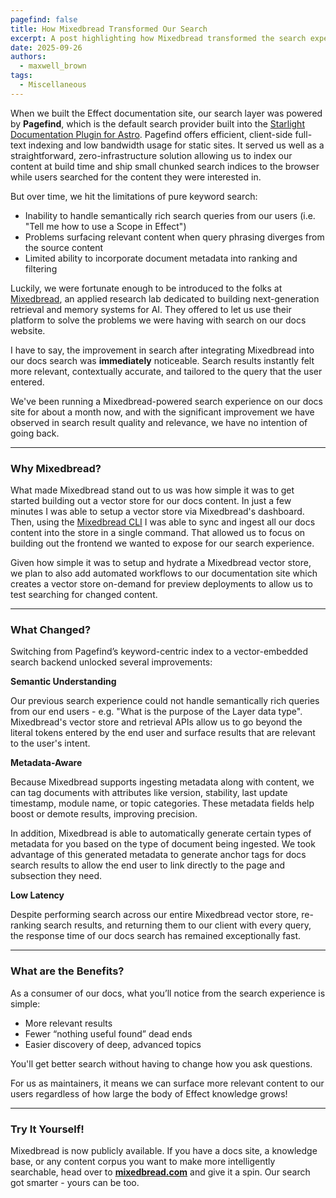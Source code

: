 ```yaml
---
pagefind: false
title: How Mixedbread Transformed Our Search
excerpt: A post highlighting how Mixedbread transformed the search experience on the Effect documentation website.
date: 2025-09-26
authors:
  - maxwell_brown
tags:
  - Miscellaneous
---
```


When we built the Effect documentation site, our search layer was powered by **Pagefind**, which is the default search provider built into the [Starlight Documentation Plugin for Astro](https://starlight.astro.build/guides/site-search/). Pagefind offers efficient, client-side full-text indexing and low bandwidth usage for static sites. It served us well as a straightforward, zero-infrastructure solution allowing us to index our content at build time and ship small chunked search indices to the browser while users searched for the content they were interested in. 

But over time, we hit the limitations of pure keyword search: 
- Inability to handle semantically rich search queries from our users (i.e. "Tell me how to use a Scope in Effect")
- Problems surfacing relevant content when query phrasing diverges from the source content
- Limited ability to incorporate document metadata into ranking and filtering

Luckily, we were fortunate enough to be introduced to the folks at [Mixedbread](https://mixedbread.com/), an applied research lab dedicated to building next-generation retrieval and memory systems for AI. They offered to let us use their platform to solve the problems we were having with search on our docs website.

I have to say, the improvement in search after integrating Mixedbread into our docs search was **immediately** noticeable. Search results instantly felt more relevant, contextually accurate, and tailored to the query that the user entered.

We've been running a Mixedbread-powered search experience on our docs site for about a month now, and with the significant improvement we have observed in search result quality and relevance, we have no intention of going back.

---

### Why Mixedbread? 

What made Mixedbread stand out to us was how simple it was to get started building out a vector store for our docs content. In just a few minutes I was able to setup a vector store via Mixedbread's dashboard. Then, using the [Mixedbread CLI](https://www.mixedbread.com/cli/) I was able to sync and ingest all our docs content into the store in a single command. That allowed us to focus on building out the frontend we wanted to expose for our search experience.

Given how simple it was to setup and hydrate a Mixedbread vector store, we plan to also add automated workflows to our documentation site which creates a vector store on-demand for preview deployments to allow us to test searching for changed content.

---

### What Changed?

Switching from Pagefind’s keyword-centric index to a vector-embedded search backend unlocked several improvements:

**Semantic Understanding**

Our previous search experience could not handle semantically rich queries from our end users - e.g. "What is the purpose of the Layer data type". Mixedbread's vector store and retrieval APIs allow us to go beyond the literal tokens entered by the end user and surface results that are relevant to the user's intent. 

**Metadata-Aware**

Because Mixedbread supports ingesting metadata along with content, we can tag documents with attributes like version, stability, last update timestamp, module name, or topic categories. These metadata fields help boost or demote results, improving precision.

In addition, Mixedbread is able to automatically generate certain types of metadata for you based on the type of document being ingested. We took advantage of this generated metadata to generate anchor tags for docs search results to allow the end user to link directly to the page and subsection they need.

**Low Latency**

Despite performing search across our entire Mixedbread vector store, re-ranking search results, and returning them to our client with every query, the response time of our docs search has remained exceptionally fast.

---

### What are the Benefits?

As a consumer of our docs, what you’ll notice from the search experience is simple: 
- More relevant results
- Fewer “nothing useful found” dead ends
- Easier discovery of deep, advanced topics

You'll get better search without having to change how you ask questions.

For us as maintainers, it means we can surface more relevant content to our users regardless of how large the body of Effect knowledge grows!

---

### Try It Yourself!

Mixedbread is now publicly available. If you have a docs site, a knowledge base, or any content corpus you want to make more intelligently searchable, head over to **[mixedbread.com](https://mixedbread.com)** and give it a spin. Our search got smarter - yours can be too.

